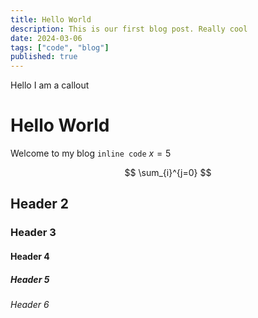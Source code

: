 ```yaml
---
title: Hello World
description: This is our first blog post. Really cool
date: 2024-03-06
tags: ["code", "blog"]
published: true
---
```


<Callout type="warning">Hello I am a callout</Callout>

# Hello World

Welcome to my blog `inline code` $x=5$

$$ \sum_{i}^{j=0} $$

## Header 2

### Header 3

#### Header 4

##### Header 5

###### Header 6
